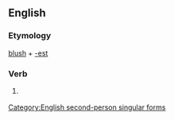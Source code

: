 ==English==

===Etymology===
[[blush]] + [[-est]]

===Verb===
{{infl|en|verb form}}

# {{archaic}} {{form of|Second-person singular simple present form|blush}}

[[Category:English second-person singular forms]]